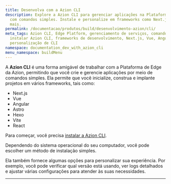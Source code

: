 ```yaml
---
title: Desenvolva com a Azion CLI
description: Explore a Azion CLI para gerenciar aplicações na Plataforma de Edge
  com comandos simples. Instale e personalize em frameworks como Next.js, React e
  mais.
permalink: /documentacao/produtos/build/desenvolvimento-azion/cli/
meta_tags: Azion CLI, Edge Platform, gerenciamento de serviços, comandos simples,
  instalar Azion CLI, frameworks de desenvolvimento, Next.js, Vue, Angular, React,
  personalização de CLI
namespace: documentation_dev_with_azion_cli
menu_namespace: buildMenu
---
```


<LinkButton link="/pt-br/documentacao/produtos/azion-cli/visao-geral/" label="vá para a documentação de referência da Azion CLI" severity="secondary" />

A **Azion CLI** é uma forma amigável de trabalhar com a Plataforma de Edge da Azion, permitindo que você crie e gerencie aplicações por meio de comandos simples. Ela permite que você inicialize, construa e implante projetos em vários frameworks, tais como:

- Next.js
- Vue
- Angular
- Astro
- Hexo
- Vite
- React

Para começar, você precisa [instalar a Azion CLI](/pt-br/documentacao/produtos/azion-cli/visao-geral/#instalar-a-azion-cli).

Dependendo do sistema operacional do seu computador, você pode escolher um método de instalação simples.

Ela também fornece algumas opções para personalizar sua experiência. Por exemplo, você pode verificar qual versão está usando, ver logs detalhados e ajustar várias configurações para atender às suas necessidades.


---

